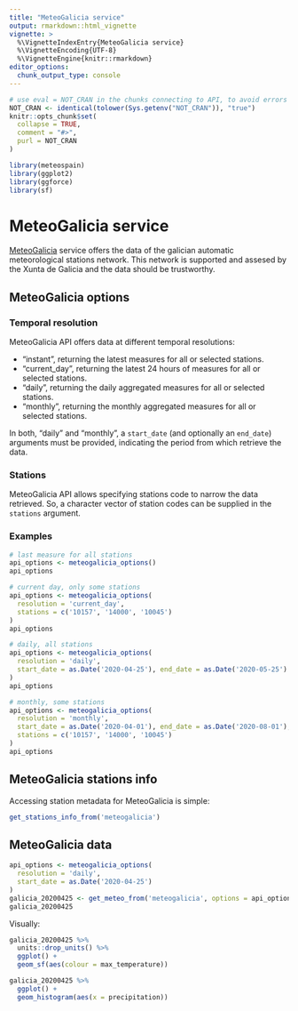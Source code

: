 ```yaml
---
title: "MeteoGalicia service"
output: rmarkdown::html_vignette
vignette: >
  %\VignetteIndexEntry{MeteoGalicia service}
  %\VignetteEncoding{UTF-8}
  %\VignetteEngine{knitr::rmarkdown}
editor_options: 
  chunk_output_type: console
---
```


```r
# use eval = NOT_CRAN in the chunks connecting to API, to avoid errors or warnings in CRAN checks
NOT_CRAN <- identical(tolower(Sys.getenv("NOT_CRAN")), "true")
knitr::opts_chunk$set(
  collapse = TRUE,
  comment = "#>",
  purl = NOT_CRAN
)
```

```r
library(meteospain)
library(ggplot2)
library(ggforce)
library(sf)
```

# MeteoGalicia service

[MeteoGalicia](https://www.meteogalicia.gal/) service offers the data of the galician automatic meteorological
stations network. This network is supported and assesed by the Xunta de Galicia and the data should be
trustworthy.

## MeteoGalicia options

### Temporal resolution

MeteoGalicia API offers data at different temporal resolutions:

  - "instant", returning the latest measures for all or selected stations.
  - "current_day", returning the latest 24 hours of measures for all or selected stations.
  - "daily", returning the daily aggregated measures for all or selected stations.
  - "monthly", returning the monthly aggregated measures for all or selected stations.

In both, "daily" and "monthly", a `start_date` (and optionally an `end_date`) arguments must be provided,
indicating the period from which retrieve the data.

### Stations

MeteoGalicia API allows specifying stations code to narrow the data retrieved. So, a character vector of
station codes can be supplied in the `stations` argument.

### Examples

```r
# last measure for all stations
api_options <- meteogalicia_options()
api_options

# current day, only some stations
api_options <- meteogalicia_options(
  resolution = 'current_day',
  stations = c('10157', '14000', '10045')
)
api_options

# daily, all stations
api_options <- meteogalicia_options(
  resolution = 'daily',
  start_date = as.Date('2020-04-25'), end_date = as.Date('2020-05-25')
)
api_options

# monthly, some stations
api_options <- meteogalicia_options(
  resolution = 'monthly',
  start_date = as.Date('2020-04-01'), end_date = as.Date('2020-08-01'),
  stations = c('10157', '14000', '10045')
)
api_options
```

## MeteoGalicia stations info

Accessing station metadata for MeteoGalicia is simple:

```r
get_stations_info_from('meteogalicia')
```

## MeteoGalicia data

```r
api_options <- meteogalicia_options(
  resolution = 'daily',
  start_date = as.Date('2020-04-25')
)
galicia_20200425 <- get_meteo_from('meteogalicia', options = api_options)
galicia_20200425
```

Visually:

```r
galicia_20200425 %>%
  units::drop_units() %>%
  ggplot() +
  geom_sf(aes(colour = max_temperature))

galicia_20200425 %>%
  ggplot() +
  geom_histogram(aes(x = precipitation))
```

